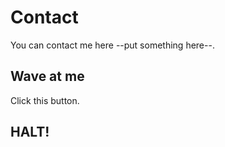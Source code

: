 
# Contact

You can contact me here --put something here--.

## Wave at me

Click this button.

<Wave />

<div style={{ background: 'yellow'}}>

  ## HALT!

</div>
